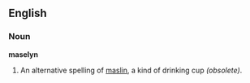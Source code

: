 ==English==

===Noun===
'''maselyn'''
# An alternative spelling of [[maslin]], a kind of drinking cup ''(obsolete)''.